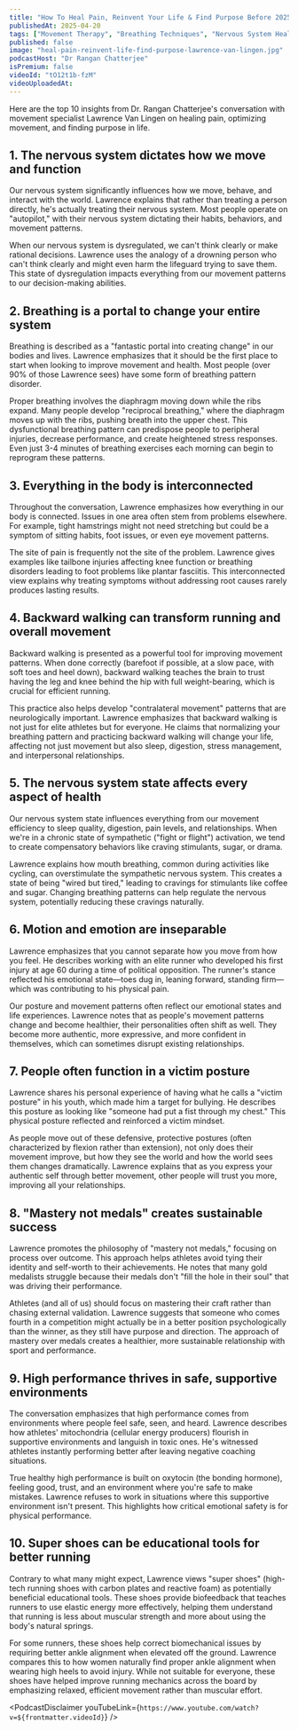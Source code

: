 ```yaml
---
title: "How To Heal Pain, Reinvent Your Life & Find Purpose Before 2025 | Lawrence Van Lingen"
publishedAt: 2025-04-20
tags: ["Movement Therapy", "Breathing Techniques", "Nervous System Health"]
published: false
image: "heal-pain-reinvent-life-find-purpose-lawrence-van-lingen.jpg"
podcastHost: "Dr Rangan Chatterjee"
isPremium: false
videoId: "tO12t1b-fzM"
videoUploadedAt:
---
```



<PodcastSummaryPageLayout frontmatter={frontmatter}>

Here are the top 10 insights from Dr. Rangan Chatterjee's conversation with movement specialist Lawrence Van Lingen on healing pain, optimizing movement, and finding purpose in life.

## 1. The nervous system dictates how we move and function

Our nervous system significantly influences how we move, behave, and interact with the world. Lawrence explains that rather than treating a person directly, he's actually treating their nervous system. Most people operate on "autopilot," with their nervous system dictating their habits, behaviors, and movement patterns.

When our nervous system is dysregulated, we can't think clearly or make rational decisions. Lawrence uses the analogy of a drowning person who can't think clearly and might even harm the lifeguard trying to save them. This state of dysregulation impacts everything from our movement patterns to our decision-making abilities.

## 2. Breathing is a portal to change your entire system

Breathing is described as a "fantastic portal into creating change" in our bodies and lives. Lawrence emphasizes that it should be the first place to start when looking to improve movement and health. Most people (over 90% of those Lawrence sees) have some form of breathing pattern disorder.

Proper breathing involves the diaphragm moving down while the ribs expand. Many people develop "reciprocal breathing," where the diaphragm moves up with the ribs, pushing breath into the upper chest. This dysfunctional breathing pattern can predispose people to peripheral injuries, decrease performance, and create heightened stress responses. Even just 3-4 minutes of breathing exercises each morning can begin to reprogram these patterns.

## 3. Everything in the body is interconnected

Throughout the conversation, Lawrence emphasizes how everything in our body is connected. Issues in one area often stem from problems elsewhere. For example, tight hamstrings might not need stretching but could be a symptom of sitting habits, foot issues, or even eye movement patterns.

The site of pain is frequently not the site of the problem. Lawrence gives examples like tailbone injuries affecting knee function or breathing disorders leading to foot problems like plantar fasciitis. This interconnected view explains why treating symptoms without addressing root causes rarely produces lasting results.

## 4. Backward walking can transform running and overall movement

Backward walking is presented as a powerful tool for improving movement patterns. When done correctly (barefoot if possible, at a slow pace, with soft toes and heel down), backward walking teaches the brain to trust having the leg and knee behind the hip with full weight-bearing, which is crucial for efficient running.

This practice also helps develop "contralateral movement" patterns that are neurologically important. Lawrence emphasizes that backward walking is not just for elite athletes but for everyone. He claims that normalizing your breathing pattern and practicing backward walking will change your life, affecting not just movement but also sleep, digestion, stress management, and interpersonal relationships.

## 5. The nervous system state affects every aspect of health

Our nervous system state influences everything from our movement efficiency to sleep quality, digestion, pain levels, and relationships. When we're in a chronic state of sympathetic ("fight or flight") activation, we tend to create compensatory behaviors like craving stimulants, sugar, or drama.

Lawrence explains how mouth breathing, common during activities like cycling, can overstimulate the sympathetic nervous system. This creates a state of being "wired but tired," leading to cravings for stimulants like coffee and sugar. Changing breathing patterns can help regulate the nervous system, potentially reducing these cravings naturally.

## 6. Motion and emotion are inseparable

Lawrence emphasizes that you cannot separate how you move from how you feel. He describes working with an elite runner who developed his first injury at age 60 during a time of political opposition. The runner's stance reflected his emotional state—toes dug in, leaning forward, standing firm—which was contributing to his physical pain.

Our posture and movement patterns often reflect our emotional states and life experiences. Lawrence notes that as people's movement patterns change and become healthier, their personalities often shift as well. They become more authentic, more expressive, and more confident in themselves, which can sometimes disrupt existing relationships.

## 7. People often function in a victim posture

Lawrence shares his personal experience of having what he calls a "victim posture" in his youth, which made him a target for bullying. He describes this posture as looking like "someone had put a fist through my chest." This physical posture reflected and reinforced a victim mindset.

As people move out of these defensive, protective postures (often characterized by flexion rather than extension), not only does their movement improve, but how they see the world and how the world sees them changes dramatically. Lawrence explains that as you express your authentic self through better movement, other people will trust you more, improving all your relationships.

## 8. "Mastery not medals" creates sustainable success

Lawrence promotes the philosophy of "mastery not medals," focusing on process over outcome. This approach helps athletes avoid tying their identity and self-worth to their achievements. He notes that many gold medalists struggle because their medals don't "fill the hole in their soul" that was driving their performance.

Athletes (and all of us) should focus on mastering their craft rather than chasing external validation. Lawrence suggests that someone who comes fourth in a competition might actually be in a better position psychologically than the winner, as they still have purpose and direction. The approach of mastery over medals creates a healthier, more sustainable relationship with sport and performance.

## 9. High performance thrives in safe, supportive environments

The conversation emphasizes that high performance comes from environments where people feel safe, seen, and heard. Lawrence describes how athletes' mitochondria (cellular energy producers) flourish in supportive environments and languish in toxic ones. He's witnessed athletes instantly performing better after leaving negative coaching situations.

True healthy high performance is built on oxytocin (the bonding hormone), feeling good, trust, and an environment where you're safe to make mistakes. Lawrence refuses to work in situations where this supportive environment isn't present. This highlights how critical emotional safety is for physical performance.

## 10. Super shoes can be educational tools for better running

Contrary to what many might expect, Lawrence views "super shoes" (high-tech running shoes with carbon plates and reactive foam) as potentially beneficial educational tools. These shoes provide biofeedback that teaches runners to use elastic energy more effectively, helping them understand that running is less about muscular strength and more about using the body's natural springs.

For some runners, these shoes help correct biomechanical issues by requiring better ankle alignment when elevated off the ground. Lawrence compares this to how women naturally find proper ankle alignment when wearing high heels to avoid injury. While not suitable for everyone, these shoes have helped improve running mechanics across the board by emphasizing relaxed, efficient movement rather than muscular effort.

<PodcastDisclaimer
  youTubeLink={`https://www.youtube.com/watch?v=${frontmatter.videoId}`}
/>

</PodcastSummaryPageLayout>
